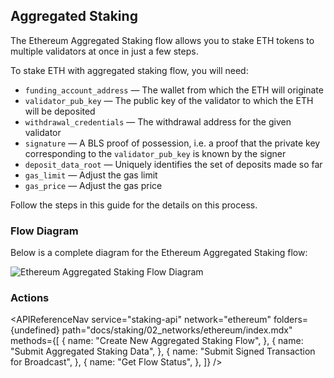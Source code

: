 
## Aggregated Staking

The Ethereum Aggregated Staking flow allows you to stake ETH tokens to multiple validators at once in just a few steps.

To stake ETH with aggregated staking flow, you will need:

- `funding_account_address` &mdash; The wallet from which the ETH will originate
- `validator_pub_key` &mdash; The public key of the validator to which the ETH will be deposited
- `withdrawal_credentials` &mdash; The withdrawal address for the given validator
- `signature` &mdash; A BLS proof of possession, i.e. a proof that the private key corresponding to the `validator_pub_key` is known by the signer
- `deposit_data_root` &mdash; Uniquely identifies the set of deposits made so far
- `gas_limit` &mdash; Adjust the gas limit
- `gas_price` &mdash; Adjust the gas price

Follow the steps in this guide for the details on this process.

### Flow Diagram

Below is a complete diagram for the Ethereum Aggregated Staking flow:

<img
  src={img1}
  alt="Ethereum Aggregated Staking Flow Diagram"
  className="inline-image"
/>

### Actions

<APIReferenceNav
  service="staking-api"
  network="ethereum"
  folders={undefined}
  path="docs/staking/02_networks/ethereum/index.mdx"
  methods={[
    {
      name: "Create New Aggregated Staking Flow",
    },
    {
      name: "Submit Aggregated Staking Data",
    },
    {
      name: "Submit Signed Transaction for Broadcast",
    },
    {
      name: "Get Flow Status",
    },
  ]}
/>
